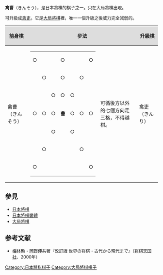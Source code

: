 {{unreferenced|time=2013-06-06T08:37:23+00:00}}
'''禽曹'''（きんそう），是日本將棋的棋子之一。只在大局將棋出現。

可升級成[[禽吏|禽吏]]。它是[[大局將棋|大局將棋]]裡，唯一一個升級之後威力完全減弱的。

{| class="wikitable" border="1"
!style="background-color:#dddddd"|前身棋
!style="background-color:#dddddd" colspan="2"|步法
!style="background-color:#dddddd"|升級棋
!style="background-color:#dddddd" colspan="2"|步法
|-
|禽曹（きんそう）
|
{|border="2" cellspacing="0" cellpadding="3"
|○|| || ||○|| || ||○
|-
| ||○|| ||○|| ||○|| 
|-
| || ||○||○||○|| || 
|-
|○||○||○||'''曹'''||○||○||○
|-
| || ||○|| ||○|| || 
|-
| ||○|| || || ||○|| 
|-
|○|| || || || || ||○
|}
|可循後方以外的七個方向走三格，不得越棋。
|禽吏（きんり）
|
{|border="2" cellspacing="0" cellpadding="3"
|○|| || || || || ||○
|-
| ||○|| ||○|| ||○|| 
|-
| || ||○||○||○|| || 
|-
| ||○||○||'''吏'''||○||○|| 
|-
| || ||○|| ||○|| || 
|-
| ||○|| || || ||○|| 
|-
|○|| || || || || ||○
|}
|可循斜向行走三格，或循橫向、前向行走兩格，不得越棋。
|}

== 參見 ==
*[[日本將棋|日本將棋]]
*[[日本將棋變體|日本將棋變體]]
*[[大局將棋|大局將棋]]

[[Category:日本將棋棋子|Category:日本將棋棋子]]
[[Category:大局將棋棋子|Category:大局將棋棋子]]

== 参考文献 ==
* [[梅林勲|梅林勲]]・[[岡野伸|岡野伸]]共著『改訂版 世界の将棋・古代から現代まで』（[[将棋天国社|将棋天国社]]、2000年）
